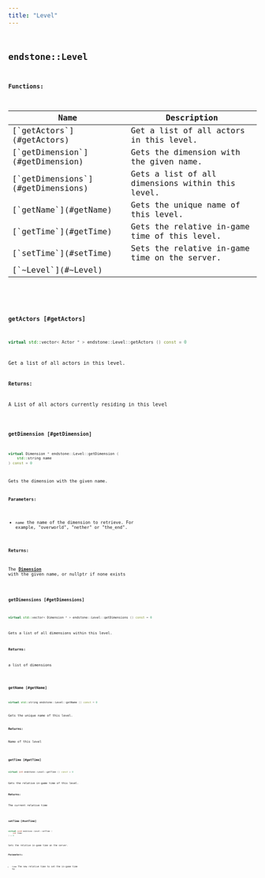 ```yaml
---
title: "Level"
---
```


## <code className="doc-symbol doc-symbol-class"/> endstone::Level

















**Functions:**

<table>
<thead>
   <tr>
      <th>Name</th>
      <th>Description</th>
   </tr>
</thead>
<tbody>
<tr key="classendstone_1_1_level_1a6eac0b57be7148b605cbe9961261a833">
    <td>[`getActors`](#getActors)</td>
    <td>Get a list of all actors in this level.</td>
</tr>
<tr key="classendstone_1_1_level_1ad688e6ab223f171816d8ed7956075c7e">
    <td>[`getDimension`](#getDimension)</td>
    <td>Gets the dimension with the given name.</td>
</tr>
<tr key="classendstone_1_1_level_1ac4329b1323d1e61be61c1efeb4e8ecd9">
    <td>[`getDimensions`](#getDimensions)</td>
    <td>Gets a list of all dimensions within this level.</td>
</tr>
<tr key="classendstone_1_1_level_1aa55eace2debac6499fd261db27a260bf">
    <td>[`getName`](#getName)</td>
    <td>Gets the unique name of this level.</td>
</tr>
<tr key="classendstone_1_1_level_1a2a0a6904b53c1d0952c6bdcfce91d0cd">
    <td>[`getTime`](#getTime)</td>
    <td>Gets the relative in-game time of this level.</td>
</tr>
<tr key="classendstone_1_1_level_1a52d11546e286762d10b7c2a523fd2dd7">
    <td>[`setTime`](#setTime)</td>
    <td>Sets the relative in-game time on the server.</td>
</tr>
<tr key="classendstone_1_1_level_1ac053439dfd214fde2596aecbd158cb97">
    <td>[`~Level`](#~Level)</td>
    <td></td>
</tr>
</tbody>
</table>

### <code className="doc-symbol doc-symbol-function"/> getActors [#getActors]

```cpp
virtual std::vector< Actor * > endstone::Level::getActors () const = 0
```

Get a list of all actors in this level.



**Returns:**

A List of all actors currently residing in this level 





        
### <code className="doc-symbol doc-symbol-function"/> getDimension [#getDimension]

```cpp
virtual Dimension * endstone::Level::getDimension (
    std::string name
) const = 0
```

Gets the dimension with the given name.



**Parameters:**


* `name` the name of the dimension to retrieve. For example, "overworld", "nether" or "the\_end".



**Returns:**

The [**Dimension**](classendstone_1_1_dimension.md) with the given name, or nullptr if none exists 





        
### <code className="doc-symbol doc-symbol-function"/> getDimensions [#getDimensions]

```cpp
virtual std::vector< Dimension * > endstone::Level::getDimensions () const = 0
```

Gets a list of all dimensions within this level.



**Returns:**

a list of dimensions 





        
### <code className="doc-symbol doc-symbol-function"/> getName [#getName]

```cpp
virtual std::string endstone::Level::getName () const = 0
```

Gets the unique name of this level.



**Returns:**

Name of this level 





        
### <code className="doc-symbol doc-symbol-function"/> getTime [#getTime]

```cpp
virtual int endstone::Level::getTime () const = 0
```

Gets the relative in-game time of this level.



**Returns:**

The current relative time 





        
### <code className="doc-symbol doc-symbol-function"/> setTime [#setTime]

```cpp
virtual void endstone::Level::setTime (
    int time
) = 0
```

Sets the relative in-game time on the server.



**Parameters:**


* `time` The new relative time to set the in-game time to 




        
